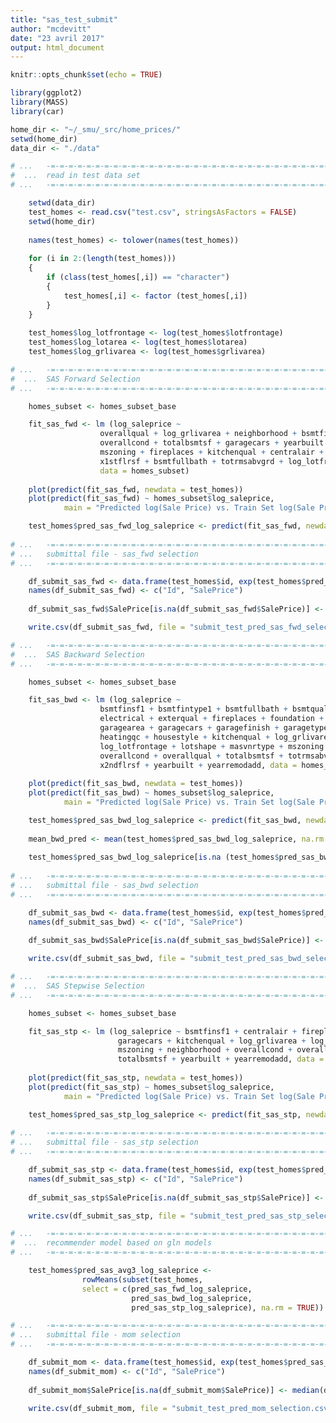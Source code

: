 ```yaml
---
title: "sas_test_submit"
author: "mcdevitt"
date: "23 avril 2017"
output: html_document
---
```


```r
knitr::opts_chunk$set(echo = TRUE)

library(ggplot2)
library(MASS)
library(car)

home_dir <- "~/_smu/_src/home_prices/"
setwd(home_dir)
data_dir <- "./data"

```

```r

# ...	-=-=-=-=-=-=-=-=-=-=-=-=-=-=-=-=-=-=-=-=-=-=-=-=-=-=-=-=-=-=-=-=-=-=-=-=-
#  ...	read in test data set
# ...	-=-=-=-=-=-=-=-=-=-=-=-=-=-=-=-=-=-=-=-=-=-=-=-=-=-=-=-=-=-=-=-=-=-=-=-=-

	setwd(data_dir)
	test_homes <- read.csv("test.csv", stringsAsFactors = FALSE)
	setwd(home_dir)
	
	names(test_homes) <- tolower(names(test_homes))
	
	for (i in 2:(length(test_homes)))
	{
		if (class(test_homes[,i]) == "character")
		{
			test_homes[,i] <- factor (test_homes[,i])
		}
	}
	
	test_homes$log_lotfrontage <- log(test_homes$lotfrontage)
	test_homes$log_lotarea <- log(test_homes$lotarea)
	test_homes$log_grlivarea <- log(test_homes$grlivarea)

# ...	-=-=-=-=-=-=-=-=-=-=-=-=-=-=-=-=-=-=-=-=-=-=-=-=-=-=-=-=-=-=-=-=-=-=-=-=-
#  ...	SAS Forward Selection 
# ...	-=-=-=-=-=-=-=-=-=-=-=-=-=-=-=-=-=-=-=-=-=-=-=-=-=-=-=-=-=-=-=-=-=-=-=-=-

	homes_subset <- homes_subset_base

	fit_sas_fwd <- lm (log_saleprice ~
					overallqual + log_grlivarea + neighborhood + bsmtfinsf1 + 
					overallcond + totalbsmtsf + garagecars + yearbuilt + log_lotarea +
					mszoning + fireplaces + kitchenqual + centralair + yearremodadd + x2ndflrsf +
					x1stflrsf + bsmtfullbath + totrmsabvgrd + log_lotfrontage,
					data = homes_subset)
	
	plot(predict(fit_sas_fwd, newdata = test_homes))
	plot(predict(fit_sas_fwd) ~ homes_subset$log_saleprice,
			main = "Predicted log(Sale Price) vs. Train Set log(Sale Price)")

	test_homes$pred_sas_fwd_log_saleprice <- predict(fit_sas_fwd, newdata = test_homes)
	
# ...	-=-=-=-=-=-=-=-=-=-=-=-=-=-=-=-=-=-=-=-=-=-=-=-=-=-=-=-=-=-=-=-=-=-=-=-=-
# ...	submittal file - sas_fwd selection
# ...	-=-=-=-=-=-=-=-=-=-=-=-=-=-=-=-=-=-=-=-=-=-=-=-=-=-=-=-=-=-=-=-=-=-=-=-=-

	df_submit_sas_fwd <- data.frame(test_homes$id, exp(test_homes$pred_sas_fwd_log_saleprice))
	names(df_submit_sas_fwd) <- c("Id", "SalePrice")
	
	df_submit_sas_fwd$SalePrice[is.na(df_submit_sas_fwd$SalePrice)] <- median(df_submit_sas_fwd$SalePrice, na.rm = TRUE)

	write.csv(df_submit_sas_fwd, file = "submit_test_pred_sas_fwd_selection.csv", row.names = FALSE)

```



```r


# ...	-=-=-=-=-=-=-=-=-=-=-=-=-=-=-=-=-=-=-=-=-=-=-=-=-=-=-=-=-=-=-=-=-=-=-=-=-
#  ...	SAS Backward Selection 
# ...	-=-=-=-=-=-=-=-=-=-=-=-=-=-=-=-=-=-=-=-=-=-=-=-=-=-=-=-=-=-=-=-=-=-=-=-=-

	homes_subset <- homes_subset_base

	fit_sas_bwd <- lm (log_saleprice ~
					bsmtfinsf1 + bsmtfintype1 + bsmtfullbath + bsmtqual + centralair +
					electrical + exterqual + fireplaces + foundation + fullbath +
					garagearea + garagecars + garagefinish + garagetype + halfbath +
					heatingqc + housestyle + kitchenqual + log_grlivarea + log_lotarea +
					log_lotfrontage + lotshape + masvnrtype + mszoning + neighborhood +
					overallcond + overallqual + totalbsmtsf + totrmsabvgrd + x1stflrsf +
					x2ndflrsf + yearbuilt + yearremodadd, data = homes_subset)
	
	plot(predict(fit_sas_bwd, newdata = test_homes))
	plot(predict(fit_sas_bwd) ~ homes_subset$log_saleprice,
			main = "Predicted log(Sale Price) vs. Train Set log(Sale Price)")

	test_homes$pred_sas_bwd_log_saleprice <- predict(fit_sas_bwd, newdata = test_homes)
	
	mean_bwd_pred <- mean(test_homes$pred_sas_bwd_log_saleprice, na.rm = TRUE)
	
	test_homes$pred_sas_bwd_log_saleprice[is.na (test_homes$pred_sas_bwd_log_saleprice)] <- mean_bwd_pred
	
# ...	-=-=-=-=-=-=-=-=-=-=-=-=-=-=-=-=-=-=-=-=-=-=-=-=-=-=-=-=-=-=-=-=-=-=-=-=-
# ...	submittal file - sas_bwd selection
# ...	-=-=-=-=-=-=-=-=-=-=-=-=-=-=-=-=-=-=-=-=-=-=-=-=-=-=-=-=-=-=-=-=-=-=-=-=-

	df_submit_sas_bwd <- data.frame(test_homes$id, exp(test_homes$pred_sas_bwd_log_saleprice))
	names(df_submit_sas_bwd) <- c("Id", "SalePrice")
	
	df_submit_sas_bwd$SalePrice[is.na(df_submit_sas_bwd$SalePrice)] <- median(df_submit_sas_bwd$SalePrice, na.rm = TRUE)

	write.csv(df_submit_sas_bwd, file = "submit_test_pred_sas_bwd_selection.csv", row.names = FALSE)

```






```r

# ...	-=-=-=-=-=-=-=-=-=-=-=-=-=-=-=-=-=-=-=-=-=-=-=-=-=-=-=-=-=-=-=-=-=-=-=-=-
#  ...	SAS Stepwise Selection 
# ...	-=-=-=-=-=-=-=-=-=-=-=-=-=-=-=-=-=-=-=-=-=-=-=-=-=-=-=-=-=-=-=-=-=-=-=-=-

	homes_subset <- homes_subset_base

	fit_sas_stp <- lm (log_saleprice ~ bsmtfinsf1 + centralair + fireplaces +
					   	garagecars + kitchenqual + log_grlivarea + log_lotarea +
					   	mszoning + neighborhood + overallcond + overallqual +
					   	totalbsmtsf + yearbuilt + yearremodadd, data = homes_subset)
	
	plot(predict(fit_sas_stp, newdata = test_homes))
	plot(predict(fit_sas_stp) ~ homes_subset$log_saleprice,
			main = "Predicted log(Sale Price) vs. Train Set log(Sale Price)")

	test_homes$pred_sas_stp_log_saleprice <- predict(fit_sas_stp, newdata = test_homes)
	
# ...	-=-=-=-=-=-=-=-=-=-=-=-=-=-=-=-=-=-=-=-=-=-=-=-=-=-=-=-=-=-=-=-=-=-=-=-=-
# ...	submittal file - sas_stp selection
# ...	-=-=-=-=-=-=-=-=-=-=-=-=-=-=-=-=-=-=-=-=-=-=-=-=-=-=-=-=-=-=-=-=-=-=-=-=-

	df_submit_sas_stp <- data.frame(test_homes$id, exp(test_homes$pred_sas_stp_log_saleprice))
	names(df_submit_sas_stp) <- c("Id", "SalePrice")
	
	df_submit_sas_stp$SalePrice[is.na(df_submit_sas_stp$SalePrice)] <- median(df_submit_sas_stp$SalePrice, na.rm = TRUE)

	write.csv(df_submit_sas_stp, file = "submit_test_pred_sas_stp_selection.csv", row.names = FALSE)

```



```r

# ...	-=-=-=-=-=-=-=-=-=-=-=-=-=-=-=-=-=-=-=-=-=-=-=-=-=-=-=-=-=-=-=-=-=-=-=-=-
#  ...	recommender model based on gln models
# ...	-=-=-=-=-=-=-=-=-=-=-=-=-=-=-=-=-=-=-=-=-=-=-=-=-=-=-=-=-=-=-=-=-=-=-=-=-

	test_homes$pred_sas_avg3_log_saleprice <-
				rowMeans(subset(test_homes,
				select = c(pred_sas_fwd_log_saleprice,
						   pred_sas_bwd_log_saleprice,
						   pred_sas_stp_log_saleprice), na.rm = TRUE))

# ...	-=-=-=-=-=-=-=-=-=-=-=-=-=-=-=-=-=-=-=-=-=-=-=-=-=-=-=-=-=-=-=-=-=-=-=-=-
# ...	submittal file - mom selection
# ...	-=-=-=-=-=-=-=-=-=-=-=-=-=-=-=-=-=-=-=-=-=-=-=-=-=-=-=-=-=-=-=-=-=-=-=-=-

	df_submit_mom <- data.frame(test_homes$id, exp(test_homes$pred_sas_avg3_log_saleprice))
	names(df_submit_mom) <- c("Id", "SalePrice")
	
	df_submit_mom$SalePrice[is.na(df_submit_mom$SalePrice)] <- median(df_submit_mom$SalePrice, na.rm = TRUE)

	write.csv(df_submit_mom, file = "submit_test_pred_mom_selection.csv", row.names = FALSE)

```
